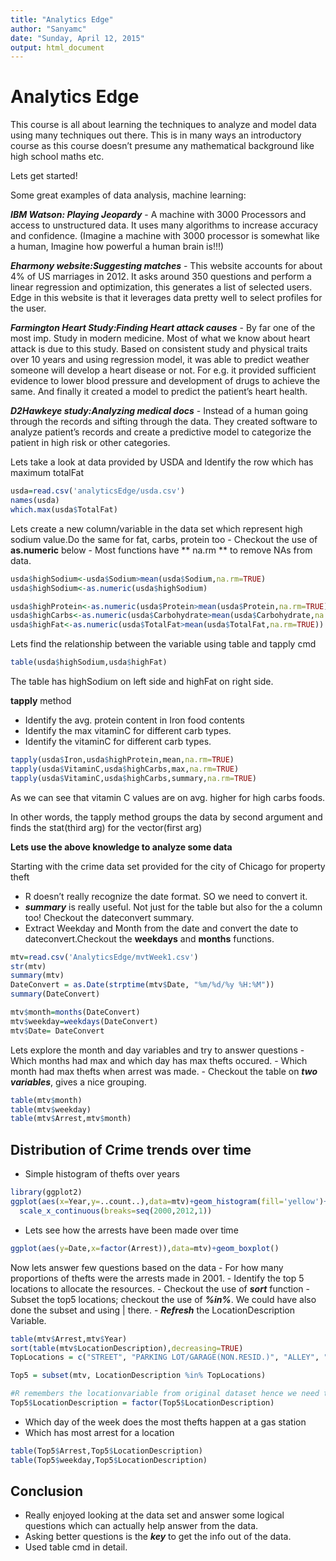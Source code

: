 ```yaml
---
title: "Analytics Edge"
author: "Sanyamc"
date: "Sunday, April 12, 2015"
output: html_document
---
```


    Analytics Edge
========================

This course is all about learning the techniques to analyze and model data using many techniques out there. This is in many ways an introductory course as this course doesn't presume any mathematical background like high school maths etc.

Lets get started!

Some great examples of data analysis, machine learning:

***IBM Watson: Playing Jeopardy***
  - A machine with 3000 Processors and access to unstructured data. It uses many algorithms to increase accuracy and confidence. (Imagine a machine with 3000 processor is somewhat like a human, Imagine how powerful a human brain is!!!) 

***Eharmony website:Suggesting matches***
	- This website accounts for about 4% of US marriages in 2012. It asks around 350 questions and perform a linear regression and optimization, this generates a list of selected users. Edge in this website is that it leverages data pretty well to select profiles for the user.

***Farmington Heart Study:Finding Heart attack causes***
	- By far one of the most imp. Study in modern medicine. Most of what we know about heart attack is due to this study. Based on consistent study and physical traits over 10 years and using regression model, it was able to predict weather someone will develop a heart disease or not.
	For e.g. it provided sufficient evidence to lower blood pressure and development of drugs to achieve the same. And finally it created a model to predict the patient's heart health.
	
***D2Hawkeye study:Analyzing medical docs***
	- Instead of a human going through the records and sifting through the data. They created software to analyze patient's records and create a predictive model to categorize the patient in high risk or other categories.
  
Lets take a look at data provided by USDA and Identify the row which has 
maximum totalFat

```r
usda=read.csv('analyticsEdge/usda.csv')
names(usda)
which.max(usda$TotalFat)

```

Lets create a new column/variable in the data set which represent high
sodium value.Do the same for fat, carbs, protein too
- Checkout the use of **as.numeric** below
- Most functions have ** na.rm ** to remove NAs from data.

```r
usda$highSodium<-usda$Sodium>mean(usda$Sodium,na.rm=TRUE)
usda$highSodium<-as.numeric(usda$highSodium)

usda$highProtein<-as.numeric(usda$Protein>mean(usda$Protein,na.rm=TRUE))
usda$highCarbs<-as.numeric(usda$Carbohydrate>mean(usda$Carbohydrate,na.rm=TRUE))
usda$highFat<-as.numeric(usda$TotalFat>mean(usda$TotalFat,na.rm=TRUE))

```

Lets find the relationship between the variable using table and tapply cmd

```r
table(usda$highSodium,usda$highFat)
```

The table has highSodium on left side and highFat on right side.

**tapply** method

- Identify the avg. protein content in Iron food contents
- Identify the max vitaminC for different carb types.
- Identify the vitaminC for different carb types.

```r
tapply(usda$Iron,usda$highProtein,mean,na.rm=TRUE)
tapply(usda$VitaminC,usda$highCarbs,max,na.rm=TRUE)
tapply(usda$VitaminC,usda$highCarbs,summary,na.rm=TRUE)
```

As we can see that vitamin C values are on avg. higher for high carbs 
foods.

In other words, the tapply method groups the data by second argument and finds the stat(third arg) for the vector(first arg)

**Lets use the above knowledge to analyze some data**

Starting with the crime data set provided for the city of Chicago for property theft

- R doesn't really recognize the date format. SO we need to convert it.
- ***summary*** is really useful. Not just for the table but also for the a column too! Checkout the dateconvert summary.
- Extract Weekday and Month from the date and convert the date to dateconvert.Checkout the **weekdays** and **months** functions.

```r
mtv=read.csv('AnalyticsEdge/mvtWeek1.csv')
str(mtv)
summary(mtv)
DateConvert = as.Date(strptime(mtv$Date, "%m/%d/%y %H:%M"))
summary(DateConvert)

mtv$month=months(DateConvert)
mtv$weekday=weekdays(DateConvert)
mtv$Date= DateConvert

```
Lets explore the month and day variables and try to answer questions 
- Which months had max and which day has max thefts occured.
- Which month had max thefts when arrest was made.
- Checkout the table on ***two variables***, gives a nice grouping.
```r
table(mtv$month)
table(mtv$weekday)
table(mtv$Arrest,mtv$month)
```

Distribution of Crime trends over time
---------------------------------------------------

- Simple histogram of thefts over years
```r
library(ggplot2)
ggplot(aes(x=Year,y=..count..),data=mtv)+geom_histogram(fill='yellow')+
  scale_x_continuous(breaks=seq(2000,2012,1))
```
- Lets see how the arrests have been made over time
```r
ggplot(aes(y=Date,x=factor(Arrest)),data=mtv)+geom_boxplot()

```
Now lets answer few questions based on the data
- For how many proportions of thefts were the arrests made in 2001.
- Identify the top 5 locations to allocate the resources.
- Checkout the use of ***sort*** function
- Subset the top5 locations; checkout the use of ***%in%***. We could have 
also done the subset and using | there.
- ***Refresh*** the LocationDescription Variable.

```r
table(mtv$Arrest,mtv$Year)
sort(table(mtv$LocationDescription),decreasing=TRUE)
TopLocations = c("STREET", "PARKING LOT/GARAGE(NON.RESID.)", "ALLEY", "GAS STATION", "DRIVEWAY - RESIDENTIAL")

Top5 = subset(mtv, LocationDescription %in% TopLocations)

#R remembers the locationvariable from original dataset hence we need to #refresh it further
Top5$LocationDescription = factor(Top5$LocationDescription)

```

- Which day of the week does the most thefts happen at a gas station
- Which has most  arrest for a location

```r
table(Top5$Arrest,Top5$LocationDescription)
table(Top5$weekday,Top5$LocationDescription)
```

Conclusion
----------------------
- Really enjoyed looking at the data set and answer some logical questions which can actually help answer from the data.
- Asking better questions is the ***key*** to get the info out of the data.
- Used table cmd in detail.